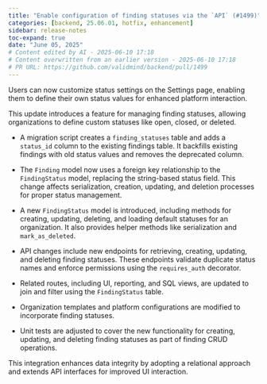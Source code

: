 ```yaml
---
title: "Enable configuration of finding statuses via the `API` (#1499)"
categories: [backend, 25.06.01, hotfix, enhancement]
sidebar: release-notes
toc-expand: true
date: "June 05, 2025"
# Content edited by AI - 2025-06-10 17:18
# Content overwritten from an earlier version - 2025-06-10 17:18
# PR URL: https://github.com/validmind/backend/pull/1499
---
```


Users can now customize status settings on the Settings page, enabling them to define their own status values for enhanced platform interaction.

This update introduces a feature for managing finding statuses, allowing organizations to define custom statuses like open, closed, or deleted.

- A migration script creates a `finding_statuses` table and adds a `status_id` column to the existing findings table. It backfills existing findings with old status values and removes the deprecated column.

- The `Finding` model now uses a foreign key relationship to the `FindingStatus` model, replacing the string-based status field. This change affects serialization, creation, updating, and deletion processes for proper status management.

- A new `FindingStatus` model is introduced, including methods for creating, updating, deleting, and loading default statuses for an organization. It also provides helper methods like serialization and `mark_as_deleted`.

- API changes include new endpoints for retrieving, creating, updating, and deleting finding statuses. These endpoints validate duplicate status names and enforce permissions using the `requires_auth` decorator.

- Related routes, including UI, reporting, and SQL views, are updated to join and filter using the `FindingStatus` table.

- Organization templates and platform configurations are modified to incorporate finding statuses.

- Unit tests are adjusted to cover the new functionality for creating, updating, and deleting finding statuses as part of finding CRUD operations.

This integration enhances data integrity by adopting a relational approach and extends API interfaces for improved UI interaction.

<!--- VALIDATION SUMMARY
Content Type: title
Validation Status: CHECK
Attempts: 7
Last Validation: 2025-06-10 17:12:33
Result: The edited content effectively condenses the original statement while maintaining its core message. It uses the imperative form "Enable" to directly convey the action, which can be more engaging. The phrase "finding statuses" is retained, ensuring clarity about what is being configured. The use of b...
Reedit Available: Yes
Reedit Message: The edited content effectively condenses the original statement while maintaining its core message. It uses the imperative form "Enable" to directly convey the action, which can be more engaging. The ...
--->
